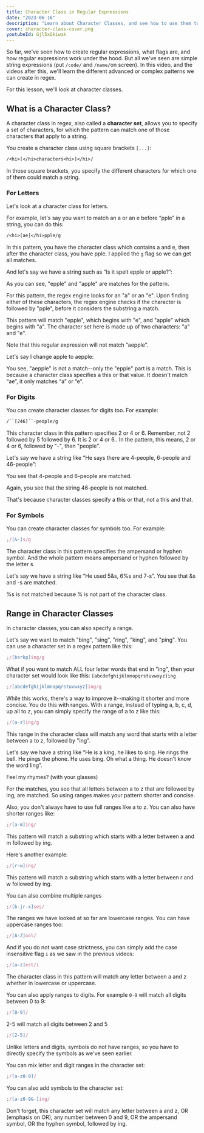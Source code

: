 ```yaml
---
title: Character Class in Regular Expressions
date: "2023-06-16"
description: "Learn about Character Classes, and see how to use them to write advanced regular expressions"
cover: character-class-cover.png
youtubeId: Gjl5xGkiwak
---
```


So far, we've seen how to create regular expressions, what flags are, and how regular expressions work under the hood. But all we've seen are simple string expressions (put `/code/` and `/name/`on screen). In this video, and the videos after this, we'll learn the different advanced or complex patterns we can create in regex.

For this lesson, we'll look at character classes.

## What is a Character Class?

A character class in regex, also called a **character set**, allows you to specify a set of characters, for which the pattern can match one of those characters that apply to a string.

You create a character class using square brackets `[...]`:

```txt
/<hi>[</hi>characters<hi>]</hi>/
```

In those square brackets, you specify the different characters for which one of them could match a string.

### For Letters

Let's look at a character class for letters.

For example, let's say you want to match an a or an e before “pple” in a string, you can do this:

```txt
/<hi>[ae]</hi>pple/g
```

In this pattern, you have the character class which contains a and e, then after the character class, you have pple. I applied the `g` flag so we can get all matches.

And let's say we have a string such as “Is it spelt epple or apple?”:

<Regex pattern="/[ae]pple/g" input="Is it spelt epple or apple?" />

As you can see, "epple" and "apple" are matches for the pattern.

For this pattern, the regex engine looks for an "a" or an "e". Upon finding either of these characters, the regex engine checks if the character is followed by "pple", before it considers the substring a match.

This pattern will match "epple", which begins with "e", and "apple" which begins with "a". The character set here is made up of two characters: "a" and "e".

Note that this regular expression will not match “aepple”.

Let's say I change apple to aepple:

<Regex pattern="/[ae]pple/g" input="Is it spelt epple or aepple?" />

You see, "aepple" is not a match--only the "epple" part is a match. This is because a character class specifies a this or that value. It doesn't match “ae”, it only matches “a” or “e”.

### For Digits

You can create character classes for digits too. For example:

```txt
/``[246]``-people/g
```

This character class in this pattern specifies 2 or 4 or 6. Remember, not 2 followed by 5 followed by 6. It is 2 or 4 or 6.. In the pattern, this means, 2 or 4 or 6, followed by "-", then "people".

Let's say we have a string like “He says there are 4-people, 6-people and 46-people”:

<Regex pattern="/[246]-people/g" input="He says there are 4-people, 6-people and 46-people" />

You see that 4-people and 6-people are matched.

Again, you see that the string 46-people is not matched.

That's because character classes specify a this or that, not a this and that.

### For Symbols

You can create character classes for symbols too. For example:

```jsx
;/[&-]s/g
```

The character class in this pattern specifies the ampersand or hyphen symbol. And the whole pattern means ampersand or hyphen followed by the letter s.

Let's say we have a string like “He used 5&s, 6%s and 7-s”. You see that &s and -s are matched.

%s is not matched because % is not part of the character class.

## Range in Character Classes

In character classes, you can also specify a range.

Let's say we want to match "bing", "sing", "ring", "king", and "ping". You can use a character set in a regex pattern like this:

```jsx
;/[bsrkp]ing/g
```

What if you want to match ALL four letter words that end in "ing", then your character set would look like this:
`[abcdefghijklmnopqrstuvwxyz]ing`

```jsx
;/[abcdefghijklmnopqrstuvwxyz]ing/g
```

While this works, there's a way to improve it--making it shorter and more concise. You do this with ranges. With a range, instead of typing a, b, c, d, up all to z, you can simply specify the range of a to z like this:

```jsx
;/[a-z]ing/g
```

This range in the character class will match any word that starts with a letter between a to z, followed by "ing".

Let's say we have a string like “He is a king, he likes to sing. He rings the bell. He pings the phone. He uses bing. Oh what a thing. He doesn't know the word ling”.

Feel my rhymes? (with your glasses)

For the matches, you see that all letters between a to z that are followed by ing, are matched. So using ranges makes your pattern shorter and concise.

Also, you don't always have to use full ranges like a to z. You can also have shorter ranges like:

```jsx
;/[a-m]ing/
```

This pattern will match a substring which starts with a letter between a and m followed by ing.

Here's another example:

```jsx
;/[r-w]ing/
```

This pattern will match a substring which starts with a letter between r and w followed by ing.

You can also combine multiple ranges

```jsx
;/[b-jr-x]ses/
```

The ranges we have looked at so far are lowercase ranges. You can have uppercase ranges too:

```jsx
;/[A-Z]ool/
```

And if you do not want case strictness, you can simply add the case insensitive flag `i` as we saw in the previous videos:

```jsx
;/[a-z]est/i
```

The character class in this pattern will match any letter between a and z whether in lowercase or uppercase.

You can also apply ranges to digits. For example `0-9` will match all digits between 0 to 9:

```jsx
;/[0-9]/
```

2-5 will match all digits between 2 and 5

```jsx
;/[2-5]/
```

Unlike letters and digits, symbols do not have ranges, so you have to directly specify the symbols as we've seen earlier.

You can mix letter and digit ranges in the character set:

```jsx
;/[a-z0-9]/
```

You can also add symbols to the character set:

```jsx
;/[a-z0-9&-]ing/
```

Don't forget, this character set will match any letter between a and z, OR (emphasis on OR), any number between 0 and 9, OR the ampersand symbol, OR the hyphen symbol, followed by ing.
